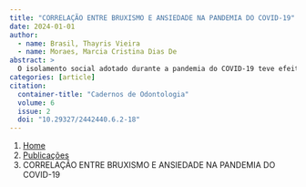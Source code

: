 ```yaml
---
title: "CORRELAÇÃO ENTRE BRUXISMO E ANSIEDADE NA PANDEMIA DO COVID-19"
date: 2024-01-01
author:
  - name: Brasil, Thayris Vieira
  - name: Moraes, Marcia Cristina Dias De
abstract: > 
  O isolamento social adotado durante a pandemia do COVID-19 teve efeitos psicológicos negativos, como medo, ansiedade, estresse e solidão. Esse ambiente de ansiedade e estresse foi ampliado pela incerteza e pelo distanciamento social. Em decorrência dessas motivações psicossociais, muitas pessoas desenvolveram o bruxismo, seja na forma de bruxismo em vigília (ranger dos dentes durante o dia) ou bruxismo do sono (ranger dos dentes durante o sono) ou houve uma exacerbação dos sintomas. O objetivo desse estudo foi investigar os fatores etiológicos relacionados ao surgimento e tratamento do bruxismo durante a pandemia de COVID-19. Foi possível concluir que, até o momento, não há uma cura para o bruxismo. O manejo inclui tratamento, TCC, medicamentos, placas oclusais e uso da toxina botulínica como abordagens que podem ser adotadas pelo Cirurgião Dentista. Entretanto, é importante observar que a abordagem deve ser mulitprofissional, além do cirurgião dentista, com acompanhamento psicológico para o tratamento do fator etiológico (estresse e ansiedade). , The social isolation adopted during the COVID-19 pandemic has had negative psychological effects, such as fear, anxiety, stress and loneliness. This environment of anxiety and stress has been amplified by uncertainty and social distancing. As a result of these psychosocial motivations, many people developed bruxism, whether in the form of awake bruxism (teeth grinding during the day) or sleep bruxism (teeth grinding during sleep) or there was an exacerbation of symptoms. The objective of this study was to investigate the etiological factors related to the emergence and treatment of bruxism during the COVID-19 pandemic. It was possible to conclude that, to date, there is no cure for bruxism. Management includes treatment, CBT, medications, occlusal splints and use of botulinum toxin as approaches that can be adopted by the Dental Surgeon. However, it is important to note that the approach must be multiprofessional, in addition to the dental surgeon, with psychological support to treat the etiological factor (stress and anxiety).
categories: [article]
citation: 
  container-title: "Cadernos de Odontologia"
  volume: 6
  issue: 2
  doi: "10.29327/2442440.6.2-18"
---
```


```{=html}
<nav aria-label="breadcrumb">
  <ol class="breadcrumb">
    <li class="breadcrumb-item"><a href="../../index.html">Home</a></li>
    <li class="breadcrumb-item"><a href="../index.html">Publicações</a></li>
    <li class="breadcrumb-item active" aria-current="page">CORRELAÇÃO ENTRE BRUXISMO E ANSIEDADE NA PANDEMIA DO COVID-19</li>
  </ol>
</nav>
```

